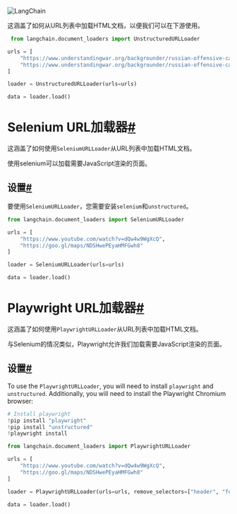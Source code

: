 

<Head>
  <script>
    {
      `(function() {
         var _hmt = _hmt || [];
(function() {
  var hm = document.createElement("script");
  hm.src = "https://hm.baidu.com/hm.js?e60fb290e204e04c5cb6f79b0ac1e697";
  var s = document.getElementsByTagName("script")[0]; 
  s.parentNode.insertBefore(hm, s);
})();
       })();`
    }
  </script>
</Head>

![LangChain](https://pica.zhimg.com/50/v2-56e8bbb52aa271012541c1fe1ceb11a2_r.gif)





这涵盖了如何从URL列表中加载HTML文档，以便我们可以在下游使用。

```python
 from langchain.document_loaders import UnstructuredURLLoader

```

```python
urls = [
    "https://www.understandingwar.org/backgrounder/russian-offensive-campaign-assessment-february-8-2023",
    "https://www.understandingwar.org/backgrounder/russian-offensive-campaign-assessment-february-9-2023"
]

```

```python
loader = UnstructuredURLLoader(urls=urls)

```

```python
data = loader.load()

```

Selenium URL加载器[#](#selenium-url-loader "永久链接")
===============================================

这涵盖了如何使用`SeleniumURLLoader`从URL列表中加载HTML文档。

使用selenium可以加载需要JavaScript渲染的页面。

设置[#](#setup "永久链接")
--------------------

要使用`SeleniumURLLoader`，您需要安装`selenium`和`unstructured`。

```python
from langchain.document_loaders import SeleniumURLLoader

```

```python
urls = [
    "https://www.youtube.com/watch?v=dQw4w9WgXcQ",
    "https://goo.gl/maps/NDSHwePEyaHMFGwh8"
]

```

```python
loader = SeleniumURLLoader(urls=urls)

```

```python
data = loader.load()

```

Playwright URL加载器[#](#playwright-url-loader "永久链接")
===================================================

这涵盖了如何使用`PlaywrightURLLoader`从URL列表中加载HTML文档。

与Selenium的情况类似，Playwright允许我们加载需要JavaScript渲染的页面。

设置[#](#id1 "永久链接")
------------------

To use the `PlaywrightURLLoader`, you will need to install `playwright` and `unstructured`. Additionally, you will need to install the Playwright Chromium browser:

```python
# Install playwright
!pip install "playwright"
!pip install "unstructured"
!playwright install

```

```python
from langchain.document_loaders import PlaywrightURLLoader

```

```python
urls = [
    "https://www.youtube.com/watch?v=dQw4w9WgXcQ",
    "https://goo.gl/maps/NDSHwePEyaHMFGwh8"
]

```

```python
loader = PlaywrightURLLoader(urls=urls, remove_selectors=["header", "footer"])

```

```python
data = loader.load()

```

